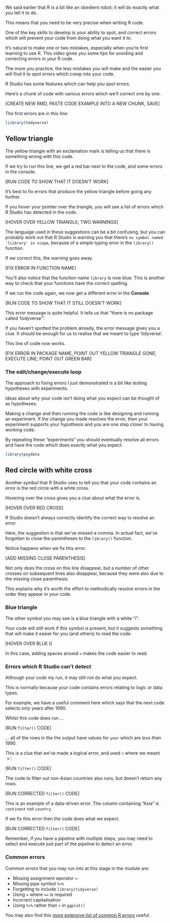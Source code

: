We said earlier that R is a bit like an obedient robot; it will do exactly what you tell it to do.

This means that you need to be very precise when writing R code.

One of the key skills to develop is your ability to spot, and correct errors which will prevent your code from doing
what you want it to.

It's natural to make one or two mistakes, especially when you're first learning to use R. This video gives you some tips for avoiding and correcting errors in your R code.

The more you practice, the less mistakes you will make and the easier you will find it to spot errors which creep into
your code.

R Studio has some features which can help you spot errors.

Here's a chunk of code with various errors which we'll correct one by one.

[CREATE NEW RMD, PASTE CODE EXAMPLE INTO A NEW CHUNK, SAVE]

The first errors are in this line:

```r
liibrary(todyverse)
```

## Yellow triangle

The yellow triangle with an exclamation mark is telling us that there is something wrong with this code.

If we try to run this line, we get a red bar next to the code, and some errors in the console.

[RUN CODE TO SHOW THAT IT DOESN'T WORK]

It's best to fix errors that produce the yellow triangle before going any further.

If you hover your pointer over the triangle, you will see a list of errors which R Studio has detected in the code.

[HOVER OVER YELLOW TRIANGLE; TWO WARNINGS]

The language used in these suggestions can be a bit confusing, but you can probably work out that R Studio is warning you that there's `no symbol named 'liibrary' in scope`, because of a simple typing error in the `library()` function.

If we correct this, the warning goes away.

[FIX ERROR IN FUNCTION NAME]

You'll also notice that the function name `library` is now blue. This is another way to check that your functions have the correct spelling.

If we run the code again, we now get a different error in the **Console**.

[RUN CODE TO SHOW THAT IT STILL DOESN'T WORK]

This error message is quite helpful. It tells us that "there is no package called ‘todyverse’".

If you haven't spotted the problem already, the error message gives you a clue. It should be enough for us to realise that we meant to type 'tidyverse'.

This line of code now works.

[FIX ERROR IN PACKAGE NAME, POINT OUT YELLOW TRIANGLE GONE; EXECUTE LINE; POINT OUT GREEN BAR]

### The edit/change/execute loop

The approach to fixing errors I just demonstrated is a bit like testing hypotheses with experiments.

Ideas about why your code isn't doing what you expect can be thought of as hypotheses.

Making a change and then running the code is like designing and running an experiment. If the change you made resolves the error, then your experiment supports your hypothesis and you are one step closer to having working code.

By repeating these "experiments" you should eventually resolve all errors and have the code which does exactly what you expect.

```r
library(psydata
```

## Red circle with white cross

Another symbol that R Studio uses to tell you that your code contains an error is the red circle with a white cross.

Hovering over the cross gives you a clue about what the error is.

[HOVER OVER RED CROSS]

R Studio doesn't always correctly identify the correct way to resolve an error.

Here, the suggestion is that we've missed a comma. In actual fact, we've forgotten to close the parentheses to the `library()` function.

Notice happens when we fix this error.

[ADD MISSING CLOSE PARENTHESIS]

Not only does the cross on this line disappear, but a number of other crosses on subsequent lines also disappear, because they were also due to the missing close parenthesis.

This explains why it's worth the effort to methodically resolve errors in the order they appear in your code.

### Blue triangle

The other symbol you may see is a blue triangle with a white "i".

Your code will still work if this symbol is present, but it suggests something that will make it easier for you (and others) to read the code.

[HOVER OVER BLUE I]

In this case, adding spaces around `=` makes the code easier to read.

### Errors which R Studio can't detect

Although your code my run, it may still not do what you expect.

This is normally because your code contains errors relating to logic or data types.

For example, we have a useful comment here which says that the next code selects only years after 1990.

Whilst this code does run ...

[RUN `filter()` CODE]

... all of the rows in the the output have values for `year` which are *less than* 1990.

This is a clue that we've made a logical error, and used `<` where we meant `>'.

[RUN `filter()` CODE]

The code to filter out non-Asian countries also runs, but doesn't return any rows.

[RUN CORRECTED `filter()` CODE]

This is an example of a data-driven error. The column containing "Asia" is `continent` not `country`.

If we fix this error then the code does what we expect.

[RUN CORRECTED `filter()` CODE]

Remember, if you have a pipeline with multiple steps, you may need to select and execute just part of the pipeline to
detect an error.

### Common errors

Common errors that you may run into at this stage in the module are:

* Missing assignment operator `<-`
* Missing pipe symbol `%>%`
* Forgetting to include `library(tidyverse)`
* Using `=` where `==` is required
* Incorrect capitalisation
* Using `%>%` rather than `+` in `ggplot()`

You may also find this [more extensive list of common R errors](https://www.andywills.info/rminr/common-errors.html) useful.